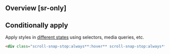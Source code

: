## Overview [sr-only]
<Overview/>

## Conditionally apply
Apply styles in [different states](/docs/states-and-queries) using selectors, media queries, etc.
```html
<div class="scroll-snap-stop:always**:hover** scroll-snap-stop:always**@sm** scroll-snap-stop:always**@dark** scroll-snap-stop:always**@print**">…</div>
```

